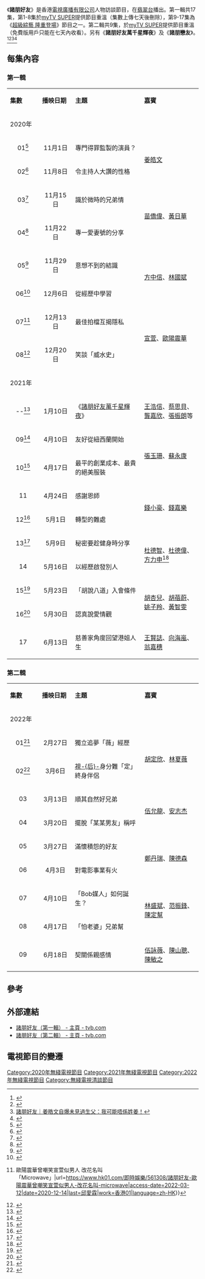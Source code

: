 {{無綫節目
| 中文節目名= 諸朋好友
| 英文節目名=Bong Bong, Amigo!
| 別名=
| 圖片=File:Bong_Bong,_Amigo_TVB.jpg
| 翡翠台首播日期=第一輯，第1-8集：2020年11月1日-2020年12月20日<hr>第一輯，第9-12集：2021年4月10日－2021年5月1日<hr>第一輯，第13-17集：2021年5月9日－2021年6月13日<br>2021年6月6日暫停播出<hr>諸朋好友萬千星輝夜：2021年1月10日<hr>諸朋戀友：2022年2月13日<hr>第二輯第1-8集：2022年2月27日－2022年4月24日<hr>第二輯第9-10集：2022年5月14日－2022年5月21日
| 翡翠台首播時間=第一輯，第1-8集：逢星期日 22:30-23:00<hr>第一輯，第9-12集：逢星期六 23:35－00:05<hr>第一輯，第13-17集：逢星期日 22:30-23:00<hr>諸朋好友萬千星輝夜：星期日22:35-23:00<hr>諸朋戀友：星期日22:05-23:00<hr>第二輯第1-7集：星期日22:30-23:00<hr>第二輯第8集：星期日22:45-23:15<hr>第二輯第9集：星期六 22:00-23:00
| 監製=[[何小慧|何小慧]]、[[梁志康|梁志康]]
| 編導=
| 編審=[[劉美琪|劉美琪]]
| 集數=第一輯：17<br>諸朋好友萬千星輝夜、諸朋戀友：1<br>第二輯：9
| 類型=人物訪談節目
| 製作公司=[[電視廣播有限公司|電視廣播有限公司]]
| 外景={{HKG}}
| 主持=	[[崔建邦|崔建邦]]<br>[[張秀文|張秀文]]（第一輯，第1-10集、諸朋好友萬千星輝夜）<br>[[陳凱琳|陳凱琳]]（第一輯，第11-17集）<br>[[麥美恩|麥美恩]]（諸朋戀友、第二輯）
| 演出=
| 主題曲=
| 作曲=
| 填詞=
| 主唱=
| 旁白=
| 配音=
| 相關=
| 網頁=
}}
《'''諸朋好友'''》是香港[[電視廣播有限公司|電視廣播有限公司]]人物訪談節目，在[[翡翠台|翡翠台]]播出。第一輯共17集，第1-8集於[[myTV_SUPER|myTV SUPER]]提供節目重溫（集數上傳七天後刪除），第9-17集為《[[超級綜藝_隆重登場|超級綜藝 隆重登場]]》節目之一。第二輯共9集，於[[myTV_SUPER|myTV SUPER]]提供節目重溫（免費版用戶只能在七天內收看）。另有《'''諸朋好友萬千星輝夜'''》及《'''諸朋戀友'''》。 <ref>{{Cite web |url=https://www.singtao.ca/4549782/2020-10-16/post-%E5%BC%B5%E7%A7%80%E6%96%87%E8%87%AA%E7%88%86%E6%96%B0%E7%AF%80%E7%9B%AE%E5%B8%B8%E5%BE%97%E7%BD%AA%E5%98%89%E8%B3%93/?variant=zh-hk |title=張秀文自爆新節目常得罪嘉賓 |access-date=2020-11-14 |archive-date=2020-11-16 |archive-url=https://web.archive.org/web/20201116093335/https://www.singtao.ca/4549782/2020-10-16/post-%E5%BC%B5%E7%A7%80%E6%96%87%E8%87%AA%E7%88%86%E6%96%B0%E7%AF%80%E7%9B%AE%E5%B8%B8%E5%BE%97%E7%BD%AA%E5%98%89%E8%B3%93/?variant=zh-hk |dead-url=no }}</ref><ref>{{Cite web |url=https://topick.hket.com/article/2798050/ |title=【諸朋好友】身世坎坷出世前遭父親拋棄　姜皓文對父親沒怨恨：不會怪任何人 |access-date=2020-11-14 |archive-date=2020-11-21 |archive-url=https://web.archive.org/web/20201121045409/https://topick.hket.com/article/2798050 |dead-url=no }}</ref><ref>[https://www.hk01.com/即時娛樂/546393/ 諸朋好友｜姜皓文自爆未見過生父：我可能唔係姓姜！]</ref><ref>{{Cite web |url=https://ol.mingpao.com/ldy/showbiz/latest/20201023/1603454605062/%E3%80%90%E9%87%8D%E9%87%8F%E7%B4%9A%E5%98%89%E8%B3%93%E3%80%91%E3%80%8A%E8%AB%B8%E6%9C%8B%E5%A5%BD%E5%8F%8B%E3%80%8B%E5%B4%94%E5%BB%BA%E9%82%A6%E8%A8%AA%E5%95%8F%E5%85%83%E5%BD%AA-%E6%88%91%E7%8D%B2%E7%9B%8A%E8%89%AF%E5%A4%9A |title=【重量級嘉賓】《諸朋好友》崔建邦訪問元彪：我獲益良多 |access-date=2020-11-14 |archive-date=2020-11-14 |archive-url=https://web.archive.org/web/20201114100946/https://ol.mingpao.com/ldy/showbiz/latest/20201023/1603454605062/%E3%80%90%E9%87%8D%E9%87%8F%E7%B4%9A%E5%98%89%E8%B3%93%E3%80%91%E3%80%8A%E8%AB%B8%E6%9C%8B%E5%A5%BD%E5%8F%8B%E3%80%8B%E5%B4%94%E5%BB%BA%E9%82%A6%E8%A8%AA%E5%95%8F%E5%85%83%E5%BD%AA-%E6%88%91%E7%8D%B2%E7%9B%8A%E8%89%AF%E5%A4%9A |dead-url=no }}</ref>

== 每集內容 ==
===第一輯===
{| class="wikitable" style="width:70%; font-size: 14px;"
|- style="background:cornflowerblue; color:white" align=center
|style="width:3%"|'''集數'''||style="width:5%"|'''播映日期'''||style="width:12%"|'''主題'''||style="width:10%"|'''嘉賓'''
|-
!colspan=4|2020年
|-
|align=center| 01<ref>{{Cite web|title=【諸朋好友】姜皓文感激師父萬梓良支持 重情黑仔飲水思源：視亞視為娘家 - 香港經濟日報 - TOPick - 娛樂|url=https://topick.hket.com/article/2791990|access-date=2022-03-12|work=topick.hket.com}}</ref>|| align="center" | 11月1日 || 專門得罪監製的演員？ || rowspan="2"|[[姜皓文|姜皓文]]
|-
|align=center| 02<ref>{{Cite web|title=【諸朋好友】身世坎坷出世前遭父親拋棄 姜皓文對父親沒怨恨：不會怪任何人 - 香港經濟日報 - TOPick - 娛樂|url=https://topick.hket.com/article/2798050|access-date=2022-03-12|work=topick.hket.com}}</ref>|| align="center" | 11月8日 || 令主持人大讚的性格 
|-
|align=center| 03<ref>{{Cite web|title=【諸朋好友】黃日華太太離世獲苗僑偉捱過低潮 衷心感謝三哥：錢買不到兄弟情【有片】 - 香港經濟日報 - TOPick - 娛樂|url=https://topick.hket.com/article/2803709|access-date=2022-03-12|work=topick.hket.com}}</ref>|| align="center" | 11月15日 || 識於微時的兄弟情 || rowspan="2"| [[苗僑偉|苗僑偉]]、[[黃日華|黃日華]]
|-
|align=center| 04<ref>{{Cite web|title=【諸朋好友】太太在眼前離世成最深刻回憶 黃日華灑淚哽咽：感情不會消失【有片】 - 香港經濟日報 - TOPick - 娛樂|url=https://topick.hket.com/article/2809681|access-date=2022-03-12|work=topick.hket.com}}</ref>|| align="center" | 11月22日 || 專一愛妻號的分享 
|-
|align=center| 05<ref>{{Cite web|title=【諸朋好友】方中信抗拒被稱東方李察基爾 林國斌為一對龍鳳胎變暖男爸爸 - 香港經濟日報 - TOPick - 娛樂|url=https://topick.hket.com/article/2815936|access-date=2022-03-12|work=topick.hket.com}}</ref>|| align="center" | 11月29日 || 意想不到的結識 || rowspan="2"| [[方中信|方中信]]、[[林國斌|林國斌]]
|-
|align=center| 06<ref>{{Cite web|title=《諸朋好友》︳林國斌自認不孝子愧對父母 一個動作被星爺邀拍《破壞之王》 - 晴報 - 娛樂 - 中港台|url=https://skypost.ulifestyle.com.hk/article/2821809/%E3%80%8A%E8%AB%B8%E6%9C%8B%E5%A5%BD%E5%8F%8B%E3%80%8B%EF%B8%B3%E6%9E%97%E5%9C%8B%E6%96%8C%E8%87%AA%E8%AA%8D%E4%B8%8D%E5%AD%9D%E5%AD%90%E6%84%A7%E5%B0%8D%E7%88%B6%E6%AF%8D%20%E4%B8%80%E5%80%8B%E5%8B%95%E4%BD%9C%E8%A2%AB%E6%98%9F%E7%88%BA%E9%82%80%E6%8B%8D%E3%80%8A%E7%A0%B4%E5%A3%9E%E4%B9%8B%E7%8E%8B%E3%80%8B|access-date=2022-03-12|work=skypost.ulifestyle.com.hk|language=zh}}</ref>|| align="center" | 12月6日 || 從經歷中學習 
|-
|align=center| 07<ref>{{Cite web|title=諸朋好友 {{!}} 歐陽震華曾嘲笑宣萱似男人 改花名叫「Microwave」|url=https://www.hk01.com/即時娛樂/561308/諸朋好友-歐陽震華曾嘲笑宣萱似男人-改花名叫-microwave|access-date=2022-03-12|date=2020-12-14|last=邱愛霖|work=香港01|language=zh-HK}}</ref>|| align="center" | 12月13日 || 最佳拍檔互揭隱私 || rowspan="2"| [[宣萱|宣萱]]、[[歐陽震華|歐陽震華]]
|-
|align=center| 08<ref>{{Cite web|title=張家輝提議宣萱去墳場搵對象 - 晴報 - 娛樂 - 娛樂|url=https://skypost.ulifestyle.com.hk/article/2834460/%E5%BC%B5%E5%AE%B6%E8%BC%9D%E6%8F%90%E8%AD%B0%E5%AE%A3%E8%90%B1%E5%8E%BB%E5%A2%B3%E5%A0%B4%E6%90%B5%E5%B0%8D%E8%B1%A1|access-date=2022-03-12|work=skypost.ulifestyle.com.hk|language=zh}}</ref>|| align="center" | 12月20日 || 笑談「威水史」
|-
!colspan=4|2021年
|-
|align=center| --<ref>{{Cite web|title=自認硬頸令台前幕後受氣蔡思貝圓夢奪視后約胡鴻鈞慶祝|url=https://hd.stheadline.com/life/ent/realtime/1972800/即時-娛樂-自認硬頸令台前幕後受氣-蔡思貝圓夢奪視后約胡鴻鈞慶祝|access-date=2022-03-12|last=頭條日報|work=頭條日報 Headline Daily|language=en}}</ref>|| align="center" | 1月10日 ||《[[萬千星輝頒獎典禮2020|諸朋好友萬千星輝夜]]》|| [[王浩信|王浩信]]、[[蔡思貝|蔡思貝]]、[[龔嘉欣|龔嘉欣]]、[[張振朗|張振朗]]等
|-
|align=center| 09<ref>{{Cite web|title=諸朋好友｜46歲張玉珊衝事業至今仍單身 蘇永康主動做媒撮合姻緣嗌尷尬 - 晴報 - 娛樂 - 中港台|url=https://skypost.ulifestyle.com.hk/article/2929416/%E8%AB%B8%E6%9C%8B%E5%A5%BD%E5%8F%8B%EF%BD%9C46%E6%AD%B2%E5%BC%B5%E7%8E%89%E7%8F%8A%E8%A1%9D%E4%BA%8B%E6%A5%AD%E8%87%B3%E4%BB%8A%E4%BB%8D%E5%96%AE%E8%BA%AB%20%E8%98%87%E6%B0%B8%E5%BA%B7%E4%B8%BB%E5%8B%95%E5%81%9A%E5%AA%92%E6%92%AE%E5%90%88%E5%A7%BB%E7%B7%A3%E5%97%8C%E5%B0%B7%E5%B0%AC|access-date=2022-03-12|work=skypost.ulifestyle.com.hk|language=zh}}</ref>|| align="center" | 4月10日 || 友好從紐西蘭開始 || rowspan="2"|[[張玉珊|張玉珊]]、[[蘇永康|蘇永康]]
|-
|align=center| 10<ref>{{Cite web|title=46歲張玉珊事業豐收感情空白 嘆愛情不像談生意：不能說想要就要|url=https://www.hk01.com/談情說性/618652/46歲張玉珊事業豐收感情空白-嘆愛情不像談生意-不能說想要就要|access-date=2022-03-12|date=2021-05-02|last=黃伊玲|work=香港01|language=zh-HK}}</ref>|| align="center" | 4月17日 || 最平的創業成本、最貴的絕美服裝
|-
|align=center| 11 ||align=center| 4月24日 || 感謝恩師 || rowspan="2"|[[錢小豪|錢小豪]]、[[錢嘉樂|錢嘉樂]]
|-
|align=center| 12<ref>{{Cite web|title=諸朋好友│錢小豪帶龐景峰拍戲自嘲係包袱 用心照顧細仔：「唔想再錯過」 - 晴報 - 娛樂 - 中港台|url=https://skypost.ulifestyle.com.hk/article/2947055/%E8%AB%B8%E6%9C%8B%E5%A5%BD%E5%8F%8B%E2%94%82%E9%8C%A2%E5%B0%8F%E8%B1%AA%E5%B8%B6%E9%BE%90%E6%99%AF%E5%B3%B0%E6%8B%8D%E6%88%B2%E8%87%AA%E5%98%B2%E4%BF%82%E5%8C%85%E8%A2%B1%20%E7%94%A8%E5%BF%83%E7%85%A7%E9%A1%A7%E7%B4%B0%E4%BB%94%EF%BC%9A%E3%80%8C%E5%94%94%E6%83%B3%E5%86%8D%E9%8C%AF%E9%81%8E%E3%80%8D|access-date=2022-03-12|work=skypost.ulifestyle.com.hk|language=zh}}</ref>|| align="center" | 5月1日 || 轉型的難處
|-
|align=center| 13<ref>{{Cite web|title=諸朋好友｜杜德智認性格唔想結婚生小朋友 曾與李樂詩拍拖12年分手收場 - 晴報 - 娛樂 - 中港台|url=https://skypost.ulifestyle.com.hk/article/2953548/https%3A%2F%2Fskypost.ulifestyle.com.hk%2Farticle%2F2953548%2F%E8%AB%B8%E6%9C%8B%E5%A5%BD%E5%8F%8B%EF%BD%9C%E6%9D%9C%E5%BE%B7%E6%99%BA%E8%AA%8D%E6%80%A7%E6%A0%BC%E5%94%94%E6%83%B3%E7%B5%90%E5%A9%9A%E7%94%9F%E5%B0%8F%E6%9C%8B%E5%8F%8B%20%E6%9B%BE%E8%88%87%E6%9D%8E%E6%A8%82%E8%A9%A9%E6%8B%8D%E6%8B%9612%E5%B9%B4%E5%88%86%E6%89%8B%E6%94%B6%E5%A0%B4|access-date=2022-03-12|work=skypost.ulifestyle.com.hk|language=zh}}</ref>|| align="center" | 5月9日 || 秘密要趁健身時分享 ||rowspan="2"|[[杜德智|杜德智]]、[[杜德偉|杜德偉]]、[[方力申|方力申]]<ref>{{Cite web|title=諸朋好友｜方力申自爆用真名真相玩交友App 認只會Like靚女|url=https://www.hk01.com/即時娛樂/623621/諸朋好友-方力申自爆用真名真相玩交友app-認只會like靚女|access-date=2022-03-12|date=2021-05-11|last=關穎賢|work=香港01|language=zh-HK}}</ref>
|-
|align=center| 14 ||align=center| 5月16日 || 以經歷啟發別人
|-
|align=center| 15<ref>{{Cite web|title=諸朋好友｜胡杏兒勁chur追問黃智雯感情事 胡蓓蔚爆姊妹公審姚子羚常遲到 - 晴報 - 娛樂 - 中港台|url=https://skypost.ulifestyle.com.hk/article/2964518/%E8%AB%B8%E6%9C%8B%E5%A5%BD%E5%8F%8B%EF%BD%9C%E8%83%A1%E6%9D%8F%E5%85%92%E5%8B%81chur%E8%BF%BD%E5%95%8F%E9%BB%83%E6%99%BA%E9%9B%AF%E6%84%9F%E6%83%85%E4%BA%8B%20%E8%83%A1%E8%93%93%E8%94%9A%E7%88%86%E5%A7%8A%E5%A6%B9%E5%85%AC%E5%AF%A9%E5%A7%9A%E5%AD%90%E7%BE%9A%E5%B8%B8%E9%81%B2%E5%88%B0|access-date=2022-03-12|work=skypost.ulifestyle.com.hk|language=zh}}</ref>|| align="center" | 5月23日 || 「胡說八道」入會條件 || rowspan="2"| [[胡杏兒|胡杏兒]]、[[胡蓓蔚|胡蓓蔚]]、[[姚子羚|姚子羚]]、[[黃智雯|黃智雯]]
|-
|align=center| 16<ref>{{Cite web|title=諸朋好友│姚子羚感情受挫選擇收埋唔講 「希望十年後唔再依賴任何人」 - 晴報 - 娛樂 - 中港台|url=https://skypost.ulifestyle.com.hk/article/2970386/%E8%AB%B8%E6%9C%8B%E5%A5%BD%E5%8F%8B%E2%94%82%E5%A7%9A%E5%AD%90%E7%BE%9A%E6%84%9F%E6%83%85%E5%8F%97%E6%8C%AB%E9%81%B8%E6%93%87%E6%94%B6%E5%9F%8B%E5%94%94%E8%AC%9B%20%E3%80%8C%E5%B8%8C%E6%9C%9B%E5%8D%81%E5%B9%B4%E5%BE%8C%E5%94%94%E5%86%8D%E4%BE%9D%E8%B3%B4%E4%BB%BB%E4%BD%95%E4%BA%BA%E3%80%8D|access-date=2022-03-12|work=skypost.ulifestyle.com.hk|language=zh}}</ref>|| align="center" | 5月30日 || 認真說愛情觀 
|-
|align=center| 17 ||align=center| 6月13日 || 慈善家角度回望港姐人生 || [[王賢誌|王賢誌]]、[[向海嵐|向海嵐]]、[[翁嘉穗|翁嘉穗]]
|}

===第二輯===
{|class="wikitable" style="min-width:360px; text-align:center"
|- style="background:cornflowerblue; color:white"
|style="width:3%"|'''集數'''||style="width:5%"|'''播映日期'''||style="width:12%"|'''主題'''||style="width:10%"|'''嘉賓'''
|-
!colspan=4|2022年
|-
|align=center| 01<ref>{{Cite web|title=諸朋好友｜林夏薇曾對胡定欣感失望 慘被對方無視：嗰一刻好hurt|url=https://www.hk01.com/即時娛樂/743143/諸朋好友-林夏薇曾對胡定欣感失望-慘被對方無視-嗰一刻好hurt|access-date=2022-03-12|date=2022-03-04|last=董欣琪|work=香港01|language=zh-HK}}</ref>|| align="center" | 2月27日 || 獨立追夢「薇」經歷 || rowspan="2"|[[胡定欣|胡定欣]]、[[林夏薇|林夏薇]]
|-
|align=center| 02<ref>{{Cite web|title=諸朋好友丨40歲胡定欣渴望愛情視后之名阻交往 林夏薇被指吵耳冚聲背後原因係... - 晴報 - 娛樂 - 中港台|url=https://skypost.ulifestyle.com.hk/article/3196216/%E8%AB%B8%E6%9C%8B%E5%A5%BD%E5%8F%8B%E4%B8%A840%E6%AD%B2%E8%83%A1%E5%AE%9A%E6%AC%A3%E6%B8%B4%E6%9C%9B%E6%84%9B%E6%83%85%E8%A6%96%E5%90%8E%E4%B9%8B%E5%90%8D%E9%98%BB%E4%BA%A4%E5%BE%80%20%E6%9E%97%E5%A4%8F%E8%96%87%E8%A2%AB%E6%8C%87%E5%90%B5%E8%80%B3%E5%86%9A%E8%81%B2%E8%83%8C%E5%BE%8C%E5%8E%9F%E5%9B%A0%E4%BF%82...|access-date=2022-03-12|work=skypost.ulifestyle.com.hk|language=zh}}</ref>|| align="center" | 3月6日 || [[萬千星輝頒獎典禮最佳女主角|視-{后}-]]身分難「定」終身伴侶
|-
|align=center| 03 ||align=center| 3月13日 || 順其自然好兄弟 || rowspan="2"|[[伍允龍|伍允龍]]、[[安志杰|安志杰]]
|-
|align=center| 04 ||align=center| 3月20日 || 擺脫「某某男友」稱呼
|-
|align=center| 05 ||align=center| 3月27日 || 滿懷積怨的好友 || rowspan="2"| [[鄭丹瑞|鄭丹瑞]]、[[陳德森|陳德森]] 
|-
|align=center| 06 ||align=center| 4月3日 || 對電影事業有火 
|-
|align=center| 07 ||align=center| 4月10日 || 「Bob媒人」如何誕生？ || rowspan="2"| [[林盛斌|林盛斌]]、[[范振鋒|范振鋒]]、[[陳定幫|陳定幫]]
|-
|align=center| 08 ||align=center| 4月17日 ||「怕老婆」兄弟幫
|-
|align=center| 09 ||align=center| 6月18日 || 契關係親感情 || [[伍詠薇|伍詠薇]]、[[陳山聰|陳山聰]]、[[陳敏之|陳敏之]]
|}

==參考==
{{reflist}}

==外部連結==
*[https://programme.tvb.com/variety/bongbongamigo 諸朋好友（第一輯） - 主頁 - tvb.com] {{Wayback|url=https://programme.tvb.com/variety/bongbongamigo |date=20201203204735 }}
*[https://programme.tvb.com/variety/bongbongamigosr2 諸朋好友（第二輯） - 主頁 - tvb.com]

== 電視節目的變遷 ==

{{電視節目的變遷
|電視台={{HKG}} [[無綫電視|無綫電視]][[翡翠台|翡翠台]]
|播放檔次=星期日 22:30-23:00
|節目名稱=諸朋好友（第一輯，第1-8集）<br>（2020.11.01 - 2020.12.20）
|上一節目={{link-yue|你想減壓}}<br>（2020.09.27 - 2020.10.18）
|下一節目=[[使徒行者3|使徒行者3]]<br>（大結局）<br><span style="font-size:smaller;">（21:00-23:00）</span> <br>（2020.12.27）
}}

{{電視節目的變遷
|電視台={{HKG}} [[無綫電視|無綫電視]][[翡翠台|翡翠台]]
|播放檔次=星期六 23:35-00:05
|節目名稱=諸朋好友（第一輯，第9-12集）<br>（2021年4月10日－2021年5月1日）
|上一節目=[[勁歌金曲|勁歌金曲]]<br><span style="font-size:smaller;">（23:25-23:55）</span><br>（2020年5月2日－2021年4月3日）<hr>永遠懷念您 廖啟智：[[律政強人|律政強人]]（第4集）<br><span style="font-size:smaller;">（23:55-00:55）</span><br>（2021年4月3日）
|下一節目=[[港產旅行團|港產旅行團]]（第10集）<br>（2021年5月8日）
}}

{{電視節目的變遷
|電視台={{HKG}} [[無綫電視|無綫電視]][[翡翠台|翡翠台]]
|播放檔次=星期日 22:30-23:00<br>2021年6月6日暫停播出
|節目名稱=諸朋好友（第一輯，第13-17集）<br>（2021年5月9日－2021年6月13日）
|上一節目=[[港灣起跑線|港灣起跑線]] <br>（2021年2月28日－2021年5月2日）
|下一節目=[[尋找家香情|尋找家香情]]<br>（2021年6月20日－2021年7月18日）
}}

{{電視節目的變遷
|電視台={{HKG}} [[無綫電視|無綫電視]][[翡翠台|翡翠台]]
|播放檔次=星期日 22:30-23:00<br>4月17日 22:45-23:15
|節目名稱=諸朋好友（第二輯，第1-8集）<br>（2022年2月27日－2022年4月17日）
|上一節目=[[爭分奪秒同抗疫|爭分奪秒同抗疫]]<br><span style="font-size:smaller;">（22:30-23:15）</span><br>（2022年2月20日）
|下一節目=[[廉政行動2022|廉政行動2022]]<br>（2022年4月24日－2022年5月29日）
}} 

{{電視節目的變遷
|電視台={{HKG}} [[無綫電視|無綫電視]][[翡翠台|翡翠台]]
|播放檔次=星期六 22:00-23:00
|節目名稱=諸朋好友（第二輯，第9集）<br>（2022年6月18日）
|上一節目=濠門府第<br><span style="font-size:smaller;">（22:00-22:30）</span><hr>三方協作創明天<br><span style="font-size:smaller;">（22:30-23:00）</span><br>（2022年6月11日）
|下一節目=[[脫毒要識DO|脫毒要識DO]]<br>（2022年6月25日－2022年7月16日）
}} 

{{電視節目的變遷
|電視台={{马来西亚}}、{{菲律宾}} [[翡翠台_(東南亞)|翡翠台]]
|播放檔次=星期日 22:30-23:00
|節目名稱=諸朋好友（第一輯，第1-8集）<br>（2020年11月1日 - 2020年12月20日）
|上一節目=TBA
|下一節目=TBA
}}
[[Category:2020年無綫電視節目|Category:2020年無綫電視節目]]
[[Category:2021年無綫電視節目|Category:2021年無綫電視節目]]
[[Category:2022年無綫電視節目|Category:2022年無綫電視節目]]
[[Category:無綫電視清談節目|Category:無綫電視清談節目]]